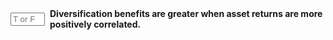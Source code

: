 ::: {.question-block}

<form onsubmit="event.preventDefault(); checkAnswerBox('module2_tf_q66','F')" style="display: flex; align-items: center; gap: 8px;">
<input type="text" id="module2_tf_q66" name="module2_tf_q66" maxlength="1" placeholder="T or F"
         style="width: 55px;" data-correct-answer="F" /> <label for="module2_tf_q66"><strong>Diversification benefits are greater when asset returns are more positively correlated.</strong></label>
</form>

<div id="feedback-module2_tf_q66" class="feedback" data-status="" style="display:none;">
The sentence is FALSE. Diversification benefits are greater when asset returns are less correlated (ideally, negatively correlated). High positive correlation means the assets tend to move together, which reduces the benefits of diversification.
</div>
:::